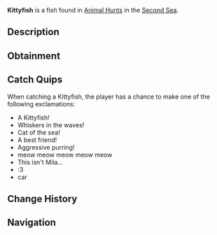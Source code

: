 {{FishInfobox
|image          = Kittyfish.png
|rarity         = Limited
|event          = Animal Hunt
|sea            = Second Sea
|location       = [[Animals - Sea 2]]
|sublocation    = 
|sources        = Fishing Rod
|radar_location = 
|prog_speed     = +10
|xp             = 650
|weather        = Clear
|time           = 
|season         = Summer
|bait           = Fish Head
|base_weight    = 21.3
|base_value     = 300
|weight_range   = 16.8
|base_chance    = 80
|base_resil     = 130
}}
'''Kittyfish''' is a {{Rarity|Limited}} fish found in [[Animal Hunt]]s in the [[Second Sea]].

== Description ==
{{Description|A feline swimmer with whiskers, purring through the warm currents.|Bestiary Entry}}

== Obtainment ==
{{Description|It meows where the summer sun warms the currents.|Bestiary Hint}}
{{Fish Availability|
Animal Hunt/Second Sea
|top_rods      = 
Training Rod\260985.93\NaN;
Flimsy Rod\252790.47\209859.29;
Firefly Rod\209312.36\257075.22;
Azure Of Lagoon\179141.7\199764.76;
Free Spirit Rod\177420.59\110735.95;
Lucky Rod\173576.56\204168.47;
Great Dreamer Rod\169800.92\200459.58;
Verdant Shear Rod\167982.81\191655.61;
Adventurer's Rod\172890.25\172910.85;
Leviathan's Fang Rod\158822.14\172785.19;
Long Rod\168065.07\168065.07;
Blazebringer Rod\166978.43\190403.44;
Trident Rod\156116.3\154244.08;
Ethereal Prism Rod\144869.53\167071.24;
No-Life Rod\143329.56\141591.07;
Seraphic Rod\141231.79\139538.08;
Rod Of The Exalted One\137535.3\145047.45;
Challenger's Rod\136951.76\134852.54;
Depthseeker Rod\136587.62\136587.62;
Rod Of The Forgotten Fang\136431.85\133346.98;
Avalanche Rod\136215.31\136215.31;
Volcanic Rod\135839.97\135391.25;
Rod Of The Depths\135569.96\131822.72;
Zeus Rod\135520.89\135073.23;
Steady Rod\111222.67\111222.67
|recommended   = Free Spirit Rod
}}

== Catch Quips ==
When catching a Kittyfish, the player has a chance to make one of the following exclamations:
* A Kittyfish!
* Whiskers in the waves!
* Cat of the sea!
* A best friend!
* Aggressive purring!
* meow meow meow meow meow
* This isn't Mila...
* :3
* car

== Change History ==
{{Change History|{{subst:Current Version}}}}

== Navigation ==
{{Fish Navbox|Animals - Sea 2}}